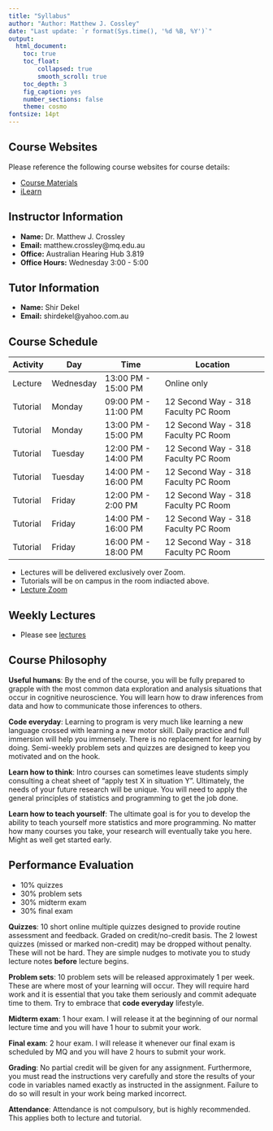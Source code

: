 ```yaml
---
title: "Syllabus"
author: "Author: Matthew J. Cossley"
date: "Last update: `r format(Sys.time(), '%d %B, %Y')`"
output:
  html_document:
    toc: true
    toc_float:
        collapsed: true
        smooth_scroll: true
    toc_depth: 3
    fig_caption: yes
    number_sections: false
    theme: cosmo
fontsize: 14pt
---
```


## Course Websites
Please reference the following course websites for course
details:

- [Course Materials](https://crossley.github.io/cogs2020/)
- [iLearn](https://ilearn.mq.edu.au/course/view.php?id=62402)
<!-- - [Unit Guide](https://unitguides.mq.edu.au/unit_offerings/123650/unit_guide) -->

## Instructor Information
- **Name:** Dr. Matthew J. Crossley
- **Email:** matthew.crossley@mq.edu.au
- **Office:** Australian Hearing Hub 3.819
- **Office Hours:** Wednesday 3:00 - 5:00

## Tutor Information
- **Name:** Shir Dekel
- **Email:** shirdekel@yahoo.com.au

## Course Schedule
| Activity | Day       | Time                | Location                            |
|----------+-----------+---------------------+-------------------------------------|
| Lecture  | Wednesday | 13:00 PM - 15:00 PM | Online only                         |
| Tutorial | Monday    | 09:00 PM - 11:00 PM | 12 Second Way - 318 Faculty PC Room |
| Tutorial | Monday    | 13:00 PM - 15:00 PM | 12 Second Way - 318 Faculty PC Room |
| Tutorial | Tuesday   | 12:00 PM - 14:00 PM | 12 Second Way - 318 Faculty PC Room |
| Tutorial | Tuesday   | 14:00 PM - 16:00 PM | 12 Second Way - 318 Faculty PC Room |
| Tutorial | Friday    | 12:00 PM - 2:00 PM  | 12 Second Way - 318 Faculty PC Room |
| Tutorial | Friday    | 14:00 PM - 16:00 PM | 12 Second Way - 318 Faculty PC Room |
| Tutorial | Friday    | 16:00 PM - 18:00 PM | 12 Second Way - 318 Faculty PC Room |

- Lectures will be delivered exclusively over Zoom.
- Tutorials will be on campus in the room indiacted above.
- [Lecture Zoom](https://macquarie.zoom.us/j/87043786483)

## Weekly Lectures
- Please see [lectures](lectures.html)

## Course Philosophy
**Useful humans**: By the end of the course, you will be
fully prepared to grapple with the most common data
exploration and analysis situations that occur in cognitive
neuroscience. You will learn how to draw inferences from
data and how to communicate those inferences to others.

**Code everyday**: Learning to program is very much like
learning a new language crossed with learning a new motor
skill. Daily practice and full immersion will help you
immensely. There is no replacement for learning by doing.
Semi-weekly problem sets and quizzes are designed to keep
you motivated and on the hook.

**Learn how to think**:  Intro courses can sometimes leave
students simply consulting a cheat sheet of "apply test X in
situation Y".  Ultimately, the needs of your future research
will be unique. You will need to apply the general
principles of statistics and programming to get the job
done.

**Learn how to teach yourself**: The ultimate goal is for
you to develop the ability to teach yourself more statistics
and more programming. No matter how many courses you take,
your research will eventually take you here. Might as well
get started early.

## Performance Evaluation
- 10% quizzes
- 30% problem sets
- 30% midterm exam
- 30% final exam

**Quizzes**: 10 short online multiple quizzes designed to
provide routine assessment and feedback. Graded on
credit/no-credit basis. The 2 lowest quizzes (missed or
marked non-credit) may be dropped without penalty. These
will not be hard. They are simple nudges to motivate you to
study lecture notes **before** lecture begins.

**Problem sets**: 10 problem sets will be released
approximately 1 per week. These are where most of your
learning will occur. They will require hard work and it is
essential that you take them seriously and commit adequate
time to them. Try to embrace that **code everyday**
lifestyle.

**Midterm exam**: 1 hour exam. I will release it at the
beginning of our normal lecture time and you will have 1
hour to submit your work.

**Final exam**: 2 hour exam. I will release it whenever our
final exam is scheduled by MQ and you will have 2 hours to
submit your work.

**Grading**: No partial credit will be given for any
assignment. Furthermore, you must read the instructions very
carefully and store the results of your code in variables
named exactly as instructed in the assignment. Failure to do
so will result in your work being marked incorrect.

**Attendance**: Attendance is not compulsory, but is highly
recommended. This applies both to lecture and tutorial.
